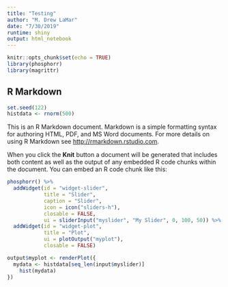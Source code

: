 ```yaml
---
title: "Testing"
author: "M. Drew LaMar"
date: "7/30/2019"
runtime: shiny
output: html_notebook
---
```


```r
knitr::opts_chunk$set(echo = TRUE)
library(phosphorr)
library(magrittr)
```

## R Markdown

```r
set.seed(122)
histdata <- rnorm(500)
```

This is an R Markdown document. Markdown is a simple formatting syntax for authoring HTML, PDF, and MS Word documents. For more details on using R Markdown see <http://rmarkdown.rstudio.com>.

When you click the **Knit** button a document will be generated that includes both content as well as the output of any embedded R code chunks within the document. You can embed an R code chunk like this:

```r
phosphorr() %>%
  addWidget(id = "widget-slider", 
            title = "Slider", 
            caption = "Slider", 
            icon = icon("sliders-h"), 
            closable = FALSE,
            ui = sliderInput("myslider", "My Slider", 0, 100, 50)) %>%
  addWidget(id = "widget-plot",
            title = "Plot",
            ui = plotOutput("myplot"),
            closable = FALSE)
```

```r
output$myplot <- renderPlot({
  mydata <- histdata[seq_len(input$myslider)]
    hist(mydata)
})
```
